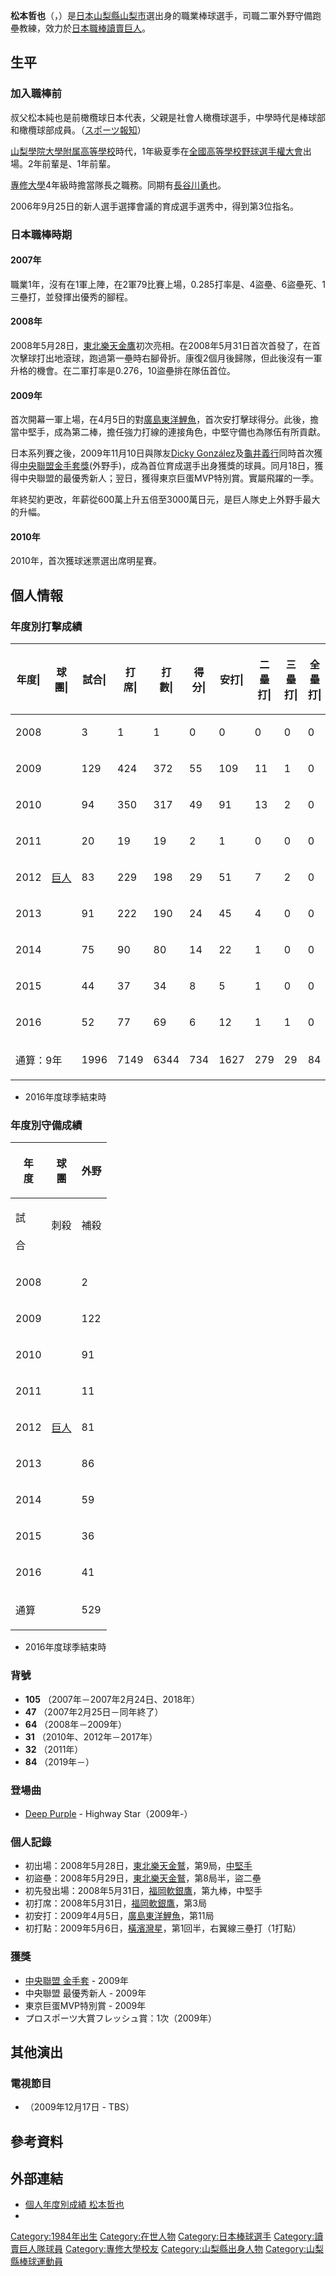 {{Infobox NPB player|
|name=松本哲也|
|image=Giants_matsumoto.JPG|
|width=300|
|position=二軍外野守備跑壘教練|
|team=讀賣巨人|
|number=84|
|bats=左|
|throws=左|
|birthdate={{birth_date_and_age|1984|7|3|mf=y}}|
|birthplace={{JPN}}[[山梨縣|山梨縣]][[山梨市|山梨市]]|
|debutdate=5月31日
|debutyear=2008年
|debutteam=讀賣巨人
|statyear=2016年球季
|stat1label=打擊率
|stat1value=0.263
|stat2label=全壘打
|stat2value=0
|stat3label=打點
|stat3value=57
|stat4label=盜壘
|stat4value=65
|teams=<nowiki></nowiki>
* [[山梨学院中学高等学校|山梨學院大學附属高等學校]]
* [[專修大學|專修大學]]
* [[讀賣巨人|讀賣巨人]]（2007 -2017）
'''教練時期'''
* [[讀賣巨人|讀賣巨人]]三軍外野綜合教練（2018年）
* [[讀賣巨人|讀賣巨人]]二軍外野守備跑壘教練（2019年－）
}} 

'''松本哲也'''（{{jpn|j=松本 哲也|hg=まつもと てつや|rm=Matsumoto Tetsuya}}，{{bd|1984年|7月3日|catIdx=Matsumoto, Tetsuya}}）是[[日本|日本]][[山梨縣|山梨縣]][[山梨市|山梨市]]選出身的職業棒球選手，司職二軍外野守備跑壘教練，效力於[[日本職棒|日本職棒]][[讀賣巨人|讀賣巨人]]。

==生平==

===加入職棒前===

叔父松本純也是前橄欖球日本代表，父親是社會人橄欖球選手，中學時代是棒球部和橄欖球部成員。（[https://web.archive.org/web/20090716180931/http://hochi.yomiuri.co.jp/giants/news/20090713-OHT1T00295.htm スポーツ報知]）

[[山梨学院中学高等学校|山梨學院大學附属高等學校]]時代，1年級夏季在[[全國高等學校野球選手權大會|全國高等學校野球選手權大會]]出場。2年前輩是{{link-ja|玉山健太|玉山健太}}、1年前輩{{link-ja|大島崇行|大島崇行}}。

[[專修大學|專修大學]]4年級時擔當隊長之職務。同期有[[長谷川勇也|長谷川勇也]]。

2006年9月25日的新人選手選擇會議的育成選手選秀中，得到第3位指名。

===日本職棒時期===

====2007年====
職業1年，沒有在1軍上陣，在2軍79比賽上場，0.285打率是、4盜壘、6盜壘死、1三壘打，並發揮出優秀的腳程。

====2008年====
2008年5月28日，[[東北樂天金鷹|東北樂天金鷹]]初次亮相。在2008年5月31日首次首發了，在首次擊球打出地滾球，跑過第一壘時右腳骨折。康復2個月後歸隊，但此後沒有一軍升格的機會。在二軍打率是0.276，10盜壘排在隊伍首位。

====2009年====
首次開幕一軍上場，在4月5日的對[[廣島東洋鯉魚|廣島東洋鯉魚]]，首次安打擊球得分。此後，擔當中堅手，成為第二棒，擔任強力打線的連接角色，中堅守備也為隊伍有所貢獻。

日本系列賽之後，2009年11月10日與隊友[[杜奇·岡薩雷斯|Dicky González]]及[[龜井義行|龜井義行]]同時首次獲得[[日本職棒金手套獎_(中央聯盟)|中央聯盟金手套獎]](外野手)，成為首位育成選手出身獲獎的球員。同月18日，獲得中央聯盟的最優秀新人；翌日，獲得東京巨蛋MVP特別賞。實屬飛躍的一季。

年終契約更改，年薪從600萬上升五倍至3000萬日元，是巨人隊史上外野手最大的升幅。

====2010年====
2010年，首次獲球迷票選出席明星賽。

== 個人情報 ==
=== 年度別打擊成績 ===
{| class="wikitable" style="text-align:right; font-size:small"
|-bgcolor="#efefef"
!年度|!!球團|!!試合|!!打<br>席|!!打<br>數|!!得分|!!安打|!!二<br>壘<br>打|!!三<br>壘<br>打|!!全<br>壘<br>打|!!壘<br>打<br>數|!!打點|!!盜壘|!!盜<br>壘<br>刺|!!觸擊|!!犧<br>牲<br>打|!!保送|!!敬遠|!!觸身|!!三振|!!雙殺|!!打<br>擊<br>率|!!上<br>壘<br>率|!!長<br>打<br>率|!!OPS
|-
|style="text-align:center;"|2008
|rowspan="9" style="text-align:center; white-space:nowrap;"|[[讀賣巨人|巨人]]
|3||1||1||0||0||0||0||0||0||0||1||0||0||0||0||0||0||0||0||.000||.000||.000||.000
|-
|style="text-align:center;"|2009
|129||424||372||55||109||11||1||0||122||15||16||9||27||0||21||0||4||59||8||.293||.338||.328||.665
|-
|style="text-align:center;"|2010
|94||350||317||49||91||13||2||0||108||22||17||4||12||0||17||0||4||56||4||.287||.331||.341||.672
|-
|style="text-align:center;"|2011
|20||19||19||2||1||0||0||0||1||0||0||0||0||0||0||0||0||4||1||.053||.053||.053||.106
|-
|style="text-align:center;"|2012
|83||229||198||29||51||7||2||0||62||11||12||2||12||2||17||0||0||34||4||.258||.313||.313||.626
|-
|style="text-align:center;"|2013
|91||222||190||24||45||4||0||0||49||5||11||5||9||1||21||0||1||34||2||.237||.315||.258||.573
|-
|style="text-align:center;"|2014
|75||90||80||14||22||1||0||0||23||3||3||1||4||0||4||0||2||12||0||.275||.326||.288||.614
|-
|style="text-align:center;"|2015
|44||37||34||8||5||1||0||0||6||0||3||0||1||0||2||0||0||10||0||.147||.194||.176||.371
|-
|style="text-align:center;"|2016
|52||77||69||6||12||1||1||0||15||1||2||0||5||0||2||0||1||22||1||.174||.208||.217||.426
|-
!colspan="2"|通算：9年
|1996||7149||6344||734||1627||279||29||84||2216||620||113||66||292||38||433||11||42||1086||107||.256||.307||.349||.658
|}
* 2016年度球季結束時

=== 年度別守備成績 ===
{| class="wikitable" style="text-align: right; font-size: small;"
!rowspan="2"|年<br />度!!rowspan="2"|球<br />團!!colspan="6"|外野
|-style="line-height:1.25em; text-align:center;"
!試<br /><br />合!!刺殺<br /><br />!!補殺<br /><br />!!失策<br /><br />!!併殺<br /><br />!!守備率<br /><br />
|-
|style="text-align:center;"|2008
|rowspan="9" style="text-align:center; white-space:nowrap;"|[[讀賣巨人|巨人]]
|2||2||0||0||0||1.000
|-
|style="text-align:center;"|2009
|122||182||6||2||1||.989
|-
|style="text-align:center;"|2010
|91||149||5||1||0||.994
|-
|style="text-align:center;"|2011
|11||5||0||0||0||1.000
|-
|style="text-align:center;"|2012
|81||104||3||2||0||.982
|-
|style="text-align:center;"|2013
|86||108||1||1||0||.991
|-
|style="text-align:center;"|2014
|59||41||0||0||0||1.000
|-
|style="text-align:center;"|2015
|36||18||1||1||0||.950
|-
|style="text-align:center;"|2016
|41||35||0||0||0||1.000
|-
!colspan="2"|通算
|529||644||16||7||1||.990
|}

* 2016年度球季結束時

===背號===
* '''105''' （2007年－2007年2月24日、2018年）
* '''47''' （2007年2月25日－同年終了）
* '''64''' （2008年－2009年）
* '''31''' （2010年、2012年－2017年）
* '''32''' （2011年）
* '''84''' （2019年－）

===登場曲===
*[[Deep_Purple|Deep Purple]] - Highway Star（2009年-）

===個人記錄===
*初出場：2008年5月28日，[[東北樂天金鷲|東北樂天金鷲]]，第9局，[[中堅手|中堅手]] 
*初盜壘：2008年5月29日，[[東北樂天金鷲|東北樂天金鷲]]，第8局半，盜二壘 
*初先發出場：2008年5月31日，[[福岡軟銀鷹|福岡軟銀鷹]]，第九棒，中堅手
*初打席：2008年5月31日，[[福岡軟銀鷹|福岡軟銀鷹]]，第3局
*初安打：2009年4月5日，[[廣島東洋鯉魚|廣島東洋鯉魚]]，第11局
*初打點：2009年5月6日，[[橫濱灣星|橫濱灣星]]，第1回半，右翼線三壘打（1打點）

===獲獎===
*[[日本職棒金手套獎_(中央聯盟)|中央聯盟 金手套]] - 2009年
*中央聯盟 最優秀新人 - 2009年
*東京巨蛋MVP特別賞 - 2009年
*プロスポーツ大賞フレッシュ賞：1次（2009年）

==其他演出==
===電視節目===
*{{link-ja|関口宏の東京フレンドパーク2|関口宏の東京フレンドパーク2}} （2009年12月17日 - TBS）

== 參考資料 ==
{{reflist}}

== 外部連結 ==
* [https://npb.jp/bis/players/01605114.html 個人年度別成績 松本哲也] {{Wayback|url=https://npb.jp/bis/players/01605114.html |date=20210220140854 }} {{ja icon}} 
* {{Baseballstats|brm=matsum001tet}}

{{讀賣巨人球團球員名單}}
{{讀賣巨人球團名單2010}}
{{中央聯盟新人王}}
{{DEFAULTSORT:Matsumoto, Tetsuy}}
[[Category:1984年出生|Category:1984年出生]]
[[Category:在世人物|Category:在世人物]]
[[Category:日本棒球選手|Category:日本棒球選手]]
[[Category:讀賣巨人隊球員|Category:讀賣巨人隊球員]]
[[Category:專修大學校友|Category:專修大學校友]]
[[Category:山梨縣出身人物|Category:山梨縣出身人物]]
[[Category:山梨縣棒球運動員|Category:山梨縣棒球運動員]]
